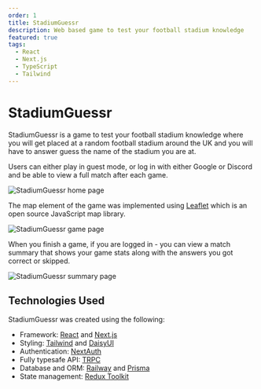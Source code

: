 ```yaml
---
order: 1
title: StadiumGuessr
description: Web based game to test your football stadium knowledge
featured: true
tags:
  - React
  - Next.js
  - TypeScript
  - Tailwind
---
```


# StadiumGuessr

StadiumGuessr is a game to test your football stadium knowledge where you will get placed at a random football stadium around the UK and you will have to answer guess the name of the stadium you are at.

Users can either play in guest mode, or log in with either Google or Discord and be able to view a full match after each game.

![StadiumGuessr home page](@assets/images/stadiumguessr/homepage.webp)

The map element of the game was implemented using [Leaflet](https://leafletjs.com/) which is an open source JavaScript map library.

![StadiumGuessr game page](@assets/images/stadiumguessr/game.webp)

When you finish a game, if you are logged in - you can view a match summary that shows your game stats along with the answers you got correct or skipped.

![StadiumGuessr summary page](@assets/images/stadiumguessr/summary.webp)

## Technologies Used

StadiumGuessr was created using the following:

- Framework: [React](https://react.dev/) and [Next.js](https://nextjs.org/)
- Styling: [Tailwind](https://tailwindcss.com/) and [DaisyUI](https://daisyui.com/)
- Authentication: [NextAuth](https://next-auth.js.org/)
- Fully typesafe API: [TRPC](https://trpc.io/)
- Database and ORM: [Railway](https://railway.app/) and [Prisma](https://www.prisma.io/)
- State management: [Redux Toolkit](https://redux-toolkit.js.org/)
